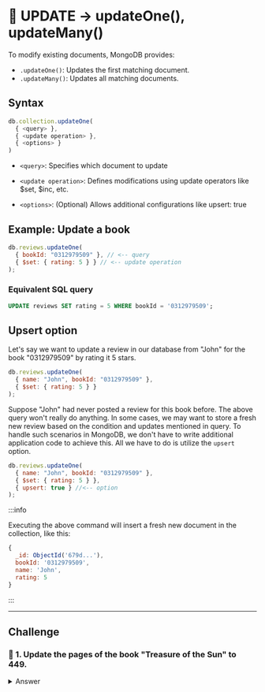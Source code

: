 
# 👐 UPDATE → updateOne(), updateMany()

To modify existing documents, MongoDB provides:

- `.updateOne()`: Updates the first matching document.
- `.updateMany()`: Updates all matching documents.

## Syntax

```js
db.collection.updateOne(
  { <query> },
  { <update operation> },
  { <options> }
)
```

- `<query>`: Specifies which document to update

- `<update operation>`: Defines modifications using update operators like $set, $inc, etc.

- `<options>`: (Optional) Allows additional configurations like upsert: true

## Example: Update a book

```js
db.reviews.updateOne(
  { bookId: "0312979509" }, // <-- query
  { $set: { rating: 5 } } // <-- update operation
);
```

### Equivalent SQL query

```sql
UPDATE reviews SET rating = 5 WHERE bookId = '0312979509';
```

## Upsert option

Let's say we want to update a review in our database from "John" for the book "0312979509" by rating it 5 stars.

```js
db.reviews.updateOne(
  { name: "John", bookId: "0312979509" },
  { $set: { rating: 5 } }
);
```

Suppose "John" had never posted a review for this book before. The above query won't really do anything.
In some cases, we may want to store a fresh new review based on the condition and updates mentioned in query.
To handle such scenarios in MongoDB, we don't have to write additional application code to achieve this. All we have to do is utilize the `upsert` option.

```js
db.reviews.updateOne(
  { name: "John", bookId: "0312979509" },
  { $set: { rating: 5 } },
  { upsert: true } //<-- option
);
```

:::info

Executing the above command will insert a fresh new document in the collection, like this:

```js
{
  _id: ObjectId('679d...'),
  bookId: '0312979509',
  name: 'John',
  rating: 5
}
```

:::

---

## Challenge

### 👐 1. Update the pages of the book "Treasure of the Sun" to 449.

<details>
  <summary>Answer</summary>
    <Tabs groupId="challenges" defaultValue={"javascript"}>
    <TabItem value="javascript" label="JavaScript">
      <div>
          ```js
          await books.updateOne(
            {"title": "Treasure of the Sun"}, 
            {$set: {pages: 449}}
          );
          ```
        </div>
    </TabItem>
    <TabItem value="mongosh" label="mongosh">
          <div>
            ```js
            db.books.updateOne(
              {"title": "Treasure of the Sun"}, 
              {$set: {pages: 449}}
            );
            ```
          </div>
    </TabItem>
  </Tabs>
</details>
